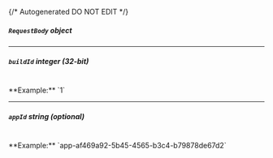 {/* Autogenerated DO NOT EDIT  */}

##### `RequestBody` _object_
<Collapsible openLabel={Labels.showProperties} closeLabel={Labels.hideProperties}>
    <RunBuildRequestBody/>
</Collapsible>

---
##### `buildId` _integer (32-bit)_
<br/>
**Example:** `1`

---
##### `appId` _string (optional)_
<br/>
**Example:** `app-af469a92-5b45-4565-b3c4-b79878de67d2`


